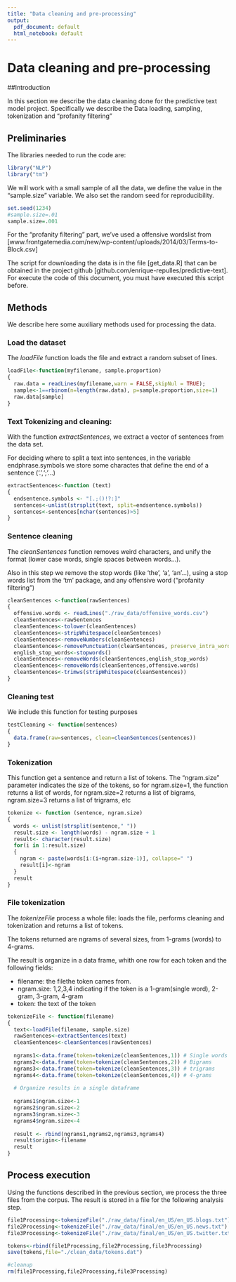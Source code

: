 ```yaml
---
title: "Data cleaning and pre-processing"
output:
  pdf_document: default
  html_notebook: default
---
```


# Data cleaning and pre-processing


##Introduction


In this section we describe the data cleaning done for the predictive text model project. Specifically we describe the Data loading, sampling, tokenization and "profanity filtering"

## Preliminaries 

The libraries needed to run the code are: 
```r
library("NLP")
library("tm")
```


We will work with a small sample of all the data, we define the value in the "sample.size" variable. We also set the random seed for reproducibility.
```r
set.seed(1234)
#sample.size=.01
sample.size=.001
```

For the "profanity filtering" part, we've used a offensive wordslist from  [www.frontgatemedia.com/new/wp-content/uploads/2014/03/Terms-to-Block.csv]


The script for downloading the data is in the file [get_data.R] that can be obtained in the project github [github.com/enrique-repulles/predictive-text]. For execute the code of this document, you must have executed this script before.

## Methods

We describe here some auxiliary methods used for processing the data.

### Load the dataset

The *loadFile* function loads the file and extract a random subset of lines.

```r
loadFile<-function(myfilename, sample.proportion)
{
  raw.data = readLines(myfilename,warn = FALSE,skipNul = TRUE);
  sample<-1==rbinom(n=length(raw.data), p=sample.proportion,size=1)
  raw.data[sample]
}
```


### Text Tokenizing and cleaning: 

With the function *extractSentences*, we extract a vector of sentences from the data set.  

For deciding where to split a text into sentences, in the variable endphrase.symbols we store some charactes that define the end of a sentence ('.',';'...)


```r
extractSentences<-function (text)
{
  endsentence.symbols <- "[.;()!?:]"
  sentences<-unlist(strsplit(text, split=endsentence.symbols))
  sentences<-sentences[nchar(sentences)>5]
}
```

### Sentence cleaning 

The *cleanSentences* function removes weird characters, and unify the format (lower case words, single spaces between words...).

Also in this step we remove the stop words (like 'the', 'a', 'an'...), using a stop words list from the 'tm' package, and any offensive word ("profanity filtering")

```r
cleanSentences <-function(rawSentences)
{
  offensive.words <- readLines("./raw_data/offensive_words.csv")
  cleanSentences<-rawSentences
  cleanSentences<-tolower(cleanSentences)
  cleanSentences<-stripWhitespace(cleanSentences)
  cleanSentences<-removeNumbers(cleanSentences)
  cleanSentences<-removePunctuation(cleanSentences, preserve_intra_word_dashes = TRUE)
  english_stop_words<-stopwords()
  cleanSentences<-removeWords(cleanSentences,english_stop_words)
  cleanSentences<-removeWords(cleanSentences,offensive.words)
  cleanSentences<-trimws(stripWhitespace(cleanSentences))
}
```


### Cleaning test

We include this function for testing purposes

```r
testCleaning <- function(sentences)
{
  data.frame(raw=sentences, clean=cleanSentences(sentences))
}
```

### Tokenization

This function get a sentence and return a list of tokens. The "ngram.size" parameter indicates the size of the tokens, so for ngram.size=1, the function returns a list of words, for ngram.size=2 returns a list of bigrams, ngram.size=3 returns a list of trigrams, etc 

```r
tokenize <- function (sentence, ngram.size)
{
  words <- unlist(strsplit(sentence," "))
  result.size <- length(words) - ngram.size + 1 
  result<- character(result.size)
  for(i in 1:result.size)
  {
    ngram <- paste(words[i:(i+ngram.size-1)], collapse=" ")
    result[i]<-ngram
  }
  result
}
```


### File tokenization

The *tokenizeFile* process a whole file: loads the file, performs cleaning and tokenization and returns a list of tokens.

The tokens returned are ngrams of several sizes, from 1-grams (words) to 4-grams.

The result is organize in a data frame, whith one row for each token and the following fields: 

- filename: the filethe token cames from.
- ngram.size: 1,2,3,4 indicating if the token is a 1-gram(single word), 2-gram, 3-gram, 4-gram
- token:  the text of the token



```r
tokenizeFile <- function(filename)
{
  text<-loadFile(filename, sample.size)
  rawSentences<-extractSentences(text)
  cleanSentences<-cleanSentences(rawSentences)
  
  ngrams1<-data.frame(token=tokenize(cleanSentences,1)) # Single words
  ngrams2<-data.frame(token=tokenize(cleanSentences,2)) # Bigrams
  ngrams3<-data.frame(token=tokenize(cleanSentences,3)) # trigrams
  ngrams4<-data.frame(token=tokenize(cleanSentences,4)) # 4-grams
  
  # Organize results in a single dataframe
  
  ngrams1$ngram.size<-1
  ngrams2$ngram.size<-2
  ngrams3$ngram.size<-3
  ngrams4$ngram.size<-4
  
  result <- rbind(ngrams1,ngrams2,ngrams3,ngrams4)
  result$origin<-filename
  result
}
```


## Process execution

Using the functions described in the previous section, we process the three files from the corpus. The result is stored in a file for the following analysis step.


```r
file1Processing<-tokenizeFile("./raw_data/final/en_US/en_US.blogs.txt")
file2Processing<-tokenizeFile("./raw_data/final/en_US/en_US.news.txt")
file3Processing<-tokenizeFile("./raw_data/final/en_US/en_US.twitter.txt")

tokens<-rbind(file1Processing,file2Processing,file3Processing)
save(tokens,file="./clean_data/tokens.dat")

#cleanup
rm(file1Processing,file2Processing,file3Processing)
```

